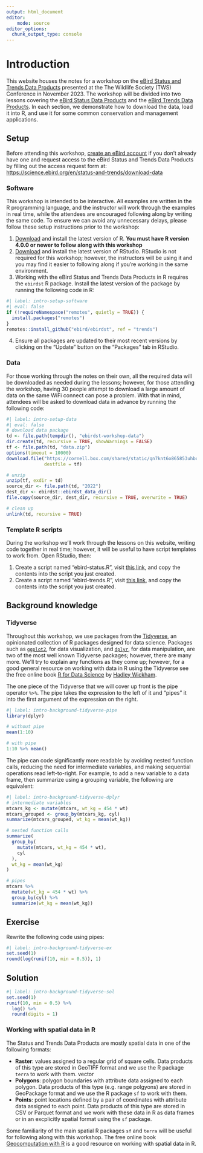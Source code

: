 ```yaml
---
output: html_document
editor:
    mode: source
editor_options: 
  chunk_output_type: console
---
```


# Introduction {.unnumbered}

This website houses the notes for a workshop on the [eBird Status and Trends Data Products](https://science.ebird.org/en/status-and-trends) presented at the The Wildlife Society (TWS) Conference in November 2023. The workshop will be divided into two lessons covering the [eBird Status Data Products](status.qmd) 
and the [eBird Trends Data Products](trends.qmd). In each section, we demonstrate how to download the data, load it into R, and use it for some common conservation and management applications.

## Setup {#sec-intro-setup}

Before attending this workshop, [create an eBird account](https://secure.birds.cornell.edu/cassso/account/create) if you don't already have one and request access to the eBird Status and Trends Data Products by filling out the access request form at: [https://science.ebird.org/en/status-and-trends/download-data](https://science.ebird.org/en/status-and-trends/download-data)

### Software {#sec-intro-setup-software}

This workshop is intended to be interactive. All examples are written in the R programming language, and the instructor will work through the examples in real time, while the attendees are encouraged following along by writing the same code. To ensure we can avoid any unnecessary delays, please follow these setup instructions prior to the workshop:

1. [Download](https://cloud.r-project.org/) and install the latest version of R. **You must have R version 4.0.0 or newer to follow along with this workshop**
2. [Download](https://posit.co/download/rstudio-desktop/#download) and install the latest version of RStudio. RStudio is not required for this workshop; however, the instructors will be using it and you may find it easier to following along if you're working in the same environment.
3. Working with the eBird Status and Trends Data Products in R requires the `ebirdst` R package. Install the latest version of the package by running the following code in R:

```r
#| label: intro-setup-software
#| eval: false
if (!requireNamespace("remotes", quietly = TRUE)) {
  install.packages("remotes")
}
remotes::install_github("ebird/ebirdst", ref = "trends")
```
4. Ensure all packages are updated to their most recent versions by clicking on the "Update" button on the "Packages" tab in RStudio.

### Data {#sec-intro-setup-data}

For those working through the notes on their own, all the required data will be downloaded as needed during the lessons; however, for those attending the workshop, having 30 people attempt to download a large amount of data on the same WiFi connect can pose a problem. With that in mind, attendees will be asked to download data in advance by running the following code:

```r
#| label: intro-setup-data
#| eval: false
# download data package
td <- file.path(tempdir(), "ebirdst-workshop-data")
dir.create(td, recursive = TRUE, showWarnings = FALSE)
tf <- file.path(td, "data.zip")
options(timeout = 10000)
download.file("https://cornell.box.com/shared/static/qn7knt6o865853uhbqqlr9fhz3mj1mhk.zip", 
              destfile = tf)

# unzip
unzip(tf, exdir = td)
source_dir <- file.path(td, "2022")
dest_dir <- ebirdst::ebirdst_data_dir()
file.copy(source_dir, dest_dir, recursive = TRUE, overwrite = TRUE)

# clean up
unlink(td, recursive = TRUE)
```

### Template R scripts

During the workshop we'll work through the lessons on this website, writing code together in real time; however, it will be useful to have script templates to work from. Open RStudio, then:

1. Create a script named "ebird-status.R", visit [this link](https://raw.githubusercontent.com/ebird/ebirdst-workshop_tws-2023/main/scripts/ebird-status.R), and copy the contents into the script you just created.
2. Create a script named "ebird-trends.R", visit [this link](https://raw.githubusercontent.com/ebird/ebirdst-workshop_tws-2023/main/scripts/ebird-trends.R), and copy the contents into the script you just created.

## Background knowledge {#sec-intro-background}

### Tidyverse {#sec-intro-background-tidyverse}

Throughout this workshop, we use packages from the [Tidyverse](https://www.tidyverse.org/), an opinionated collection of R packages designed for data science. Packages such as [`ggplot2`](https://ggplot2.tidyverse.org/), for data visualization, and [`dplyr`](https://dplyr.tidyverse.org/), for data manipulation, are two of the most well known Tidyverse packages; however, there are many more. We’ll try to explain any functions as they come up; however, for a good general resource on working with data in R using the Tidyverse see the free online book [R for Data Science](https://r4ds.hadley.nz/) by [Hadley Wickham](https://hadley.nz/).

The one piece of the Tidyverse that we will cover up front is the pipe operator `%>%`. The pipe takes the expression to the left of it and "pipes" it into the first argument of the expression on the right.

```r
#| label: intro-background-tidyverse-pipe
library(dplyr)

# without pipe
mean(1:10)

# with pipe
1:10 %>% mean()
```

The pipe can code significantly more readable by avoiding nested function calls, reducing the need for intermediate variables, and making sequential operations read left-to-right. For example, to add a new variable to a data frame, then summarize using a grouping variable, the following are equivalent:

```r
#| label: intro-background-tidyverse-dplyr
# intermediate variables
mtcars_kg <- mutate(mtcars, wt_kg = 454 * wt)
mtcars_grouped <- group_by(mtcars_kg, cyl)
summarize(mtcars_grouped, wt_kg = mean(wt_kg))

# nested function calls
summarize(
  group_by(
    mutate(mtcars, wt_kg = 454 * wt),
    cyl
  ),
  wt_kg = mean(wt_kg)
)

# pipes
mtcars %>% 
  mutate(wt_kg = 454 * wt) %>% 
  group_by(cyl) %>% 
  summarize(wt_kg = mean(wt_kg))
```

::: {.callout-caution icon=false}
## Exercise

Rewrite the following code using pipes:

```r
#| label: intro-background-tidyverse-ex
set.seed(1)
round(log(runif(10, min = 0.5)), 1)
```
:::

::: {.callout-note icon=false collapse="true"}
## Solution

```r
#| label: intro-background-tidyverse-sol
set.seed(1)
runif(10, min = 0.5) %>% 
  log() %>% 
  round(digits = 1)
```
:::

### Working with spatial data in R {#sec-intro-background-spatial}

The Status and Trends Data Products are mostly spatial data in one of the following formats:

- **Raster**: values assigned to a regular grid of square cells. Data products of this type are stored in GeoTIFF format and we use the R package `terra` to work with them.
vector 
- **Polygons**: polygon boundaries with attribute data assigned to each polygon. Data products of this type (e.g. range polgyons) are stored in GeoPackage format and we use the R package `sf` to work with them.
- **Points**: point locations defined by a pair of coordinates with attribute data assigned to each point. Data products of this type are stored in CSV or Parquet format and we work with these data in R as data frames or in an excplicitly spatial format using the `sf` package.

Some familiarity of the main spatial R packages `sf` and `terra` will be useful for following along with this workshop. The free online book [Geocomputation with R](https://r.geocompx.org/) is a good resource on working with spatial data in R.
